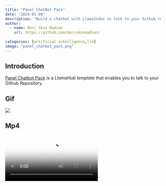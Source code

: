 ```yaml
---
title: "Panel ChatBot Pack"
date: "2024-01-08"
description: "Build a chatbot with LlamaIndex to talk to your Github repository"
author:
  - name: Marc Skov Madsen
    url: https://github.com/marcskovmadsen/  
    
categories: [artificial intelligence,llm]
image: "panel_chatbot_pack.png"
---
```


## Introduction

[Panel Chatbot Pack](https://llamahub.ai/l/llama_packs-panel_chatbot) is a *LlamaHub template* that enables you to talk to your Github Repository.

## Gif

<img src="https://cdn.awesome-panel.org/resources/panel_chatbot_pack/panel_chatbot_pack.gif"></img>

## Mp4

<video poster="https://cdn.awesome-panel.org/resources/panel_chatbot_pack/panel_chatbot_pack.png" controls>
  <source src="https://cdn.awesome-panel.org/resources/panel_chatbot_pack/panel_chatbot_pack.mp4" type="video/mp4">
  Your browser does not support HTML video.
</video>

## Png

<img src="https://cdn.awesome-panel.org/resources/panel_chatbot_pack/panel_chatbot_pack.png"></img>